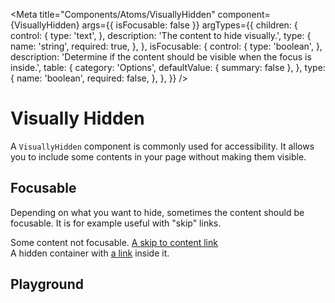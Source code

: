 
<Meta
  title="Components/Atoms/VisuallyHidden"
  component={VisuallyHidden}
  args={{ isFocusable: false }}
  argTypes={{
    children: {
      control: {
        type: 'text',
      },
      description: 'The content to hide visually.',
      type: {
        name: 'string',
        required: true,
      },
    },
    isFocusable: {
      control: {
        type: 'boolean',
      },
      description:
        'Determine if the content should be visible when the focus is inside.',
      table: {
        category: 'Options',
        defaultValue: { summary: false },
      },
      type: {
        name: 'boolean',
        required: false,
      },
    },
  }}
/>


# Visually Hidden

A `VisuallyHidden` component is commonly used for accessibility. It allows you to include some contents in your page without making them visible.

## Focusable

Depending on what you want to hide, sometimes the content should be focusable. It is for example useful with "skip" links.

<Canvas withSource="open">
  <Story name="Not focusable">
    <VisuallyHidden>Some content not focusable.</VisuallyHidden>
  </Story>
  <Story name="Focusable">
    <VisuallyHidden isFocusable>
      <a href="#">A skip to content link</a>
    </VisuallyHidden>
  </Story>
  <Story name="Deep focusable">
    <VisuallyHidden isFocusable>
      <div>
        A hidden container with <a href="#">a link</a> inside it.
      </div>
    </VisuallyHidden>
  </Story>
</Canvas>

## Playground

<Canvas>
  <Story
    name="Playground"
    args={{
      children: 'A visually hidden content.',
    }}
  >
    {Template.bind({})}
  </Story>
</Canvas>

<ArgsTable story="Playground" />
